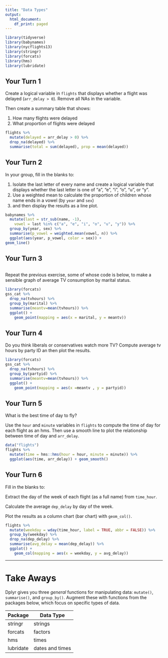 ```yaml
---
title: "Data Types"
output:
  html_document:
    df_print: paged
---
```


```r
library(tidyverse)
library(babynames)
library(nycflights13)
library(stringr)
library(forcats)
library(hms)
library(lubridate)
```

## Your Turn 1

Create a logical variable in `flights` that displays whether a flight was delayed (`arr_delay > 0`). Remove all NAs in the variable. 

Then create a summary table that shows:

1. How many flights were delayed  
2. What proportion of flights were delayed

```r
flights %>%
  mutate(delayed = arr_delay > 0) %>%
  drop_na(delayed) %>%
  summarise(total = sum(delayed), prop = mean(delayed))
```




## Your Turn 2

In your group, fill in the blanks to:

1. Isolate the last letter of every name and create a logical variable that displays whether the last letter is one of "a", "e", "i", "o", "u", or "y".  
2. Use a weighted mean to calculate the proportion of children whose name ends in a vowel (by `year` and `sex`)   
3. and then display the results as a line plot.

```r
babynames %>%
  mutate(last = str_sub(name, -1),
    vowel = last %in% c("a", "e", "i", "o", "u", "y")) %>%
  group_by(year, sex) %>%
  summarise(p_vowel = weighted.mean(vowel, n)) %>%
  ggplot(aes(year, p_vowel, color = sex)) +
geom_line()
```

## Your Turn 3

```r

```

Repeat the previous exercise, some of whose code is below, to make a sensible graph of average TV consumption by marital status.

```r
library(forcats)
gss_cat %>%
  drop_na(tvhours) %>%
  group_by(marital) %>%
  summarise(meantv=mean(tvhours)) %>%
  ggplot() +
    geom_point(mapping = aes(x = marital, y = meantv))
```

## Your Turn 4

Do you think liberals or conservatives watch more TV?
Compute average tv hours by party ID an then plot the results.

```r
library(forcats)
gss_cat %>%
  drop_na(tvhours) %>%
  group_by(partyid) %>%
  summarise(meantv=mean(tvhours)) %>%
  ggplot() +
    geom_point(mapping = aes(x =meantv , y = partyid))
```

## Your Turn 5

What is the best time of day to fly?

Use the `hour` and `minute` variables in `flights` to compute the time of day for each flight as an hms. Then use a smooth line to plot the relationship between time of day and `arr_delay`.

```r
data("flights")
flights %>%
  mutate(time = hms::hms(hour = hour, minute = minute)) %>%
  ggplot(aes(time, arr_delay)) + geom_smooth()
```

## Your Turn 6

Fill in the blanks to:

Extract the day of the week of each flight (as a full name) from `time_hour`. 

Calculate the average `dep_delay` by day of the week.

Plot the results as a column chart (bar chart) with `geom_col()`.

```r
flights %>%
  mutate(weekday = wday(time_hour, label = TRUE, abbr = FALSE)) %>%
  group_by(weekday) %>%
  drop_na(dep_delay) %>%
  summarise(avg_delay = mean(dep_delay)) %>%
  ggplot() +
    geom_col(mapping = aes(x = weekday, y = avg_delay))
```

***

# Take Aways

Dplyr gives you three _general_ functions for manipulating data: `mutate()`, `summarise()`, and `group_by()`. Augment these with functions from the packages below, which focus on specific types of data.

Package   | Data Type
--------- | --------
stringr   | strings
forcats   | factors
hms       | times
lubridate | dates and times

